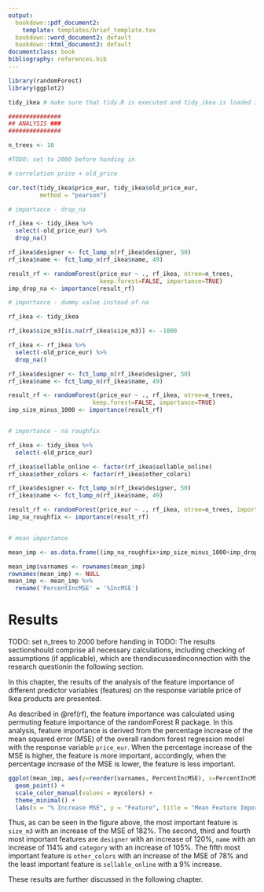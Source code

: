 ```yaml
---
output:
  bookdown::pdf_document2:
    template: templates/brief_template.tex
  bookdown::word_document2: default
  bookdown::html_document2: default
documentclass: book
bibliography: references.bib
---
```


```r
library(randomForest)
library(ggplot2)

tidy_ikea # make sure that tidy.R is executed and tidy_ikea is loaded into memory

###############
## ANALYSIS ###
###############

n_trees <- 10

#TODO: set to 2000 before handing in

# correlation price + old_price

cor.test(tidy_ikea$price_eur, tidy_ikea$old_price_eur, 
         method = "pearson")

# importance - drop_na

rf_ikea <- tidy_ikea %>%
  select(-old_price_eur) %>%
  drop_na()

rf_ikea$designer <- fct_lump_n(rf_ikea$designer, 50)
rf_ikea$name <- fct_lump_n(rf_ikea$name, 49)

result_rf <- randomForest(price_eur ~ ., rf_ikea, ntree=n_trees,
                          keep.forest=FALSE, importance=TRUE)
imp_drop_na <- importance(result_rf)

# importance - dummy value instead of na

rf_ikea <- tidy_ikea 

rf_ikea$size_m3[is.na(rf_ikea$size_m3)] <- -1000

rf_ikea <- rf_ikea %>%
  select(-old_price_eur) %>%
  drop_na()

rf_ikea$designer <- fct_lump_n(rf_ikea$designer, 50)
rf_ikea$name <- fct_lump_n(rf_ikea$name, 49)

result_rf <- randomForest(price_eur ~ ., rf_ikea, ntree=n_trees,
                        keep.forest=FALSE, importance=TRUE)
imp_size_minus_1000 <- importance(result_rf)


# importance - na roughfix

rf_ikea <- tidy_ikea %>%
  select(-old_price_eur)

rf_ikea$sellable_online <- factor(rf_ikea$sellable_online)
rf_ikea$other_colors <- factor(rf_ikea$other_colors)

rf_ikea$designer <- fct_lump_n(rf_ikea$designer, 50)
rf_ikea$name <- fct_lump_n(rf_ikea$name, 49)

result_rf <- randomForest(price_eur ~ ., rf_ikea, ntree=n_trees, importance=TRUE, na.action = na.roughfix)
imp_na_roughfix <- importance(result_rf)


# mean importance

mean_imp <- as.data.frame((imp_na_roughfix+imp_size_minus_1000+imp_drop_na)/3)

mean_imp$varnames <- rownames(mean_imp)
rownames(mean_imp) <- NULL
mean_imp <- mean_imp %>%
  rename('PercentIncMSE' = '%IncMSE')
```

# Results {#results}
\hfill\textcolor{gray}{by J. Pein}

TODO: set n_trees to 2000 before handing in
TODO: The results  sectionshould  comprise  all  necessary  calculations,  including checking  of  assumptions  (if applicable), which are thendiscussedinconnection with the research questionin the following section. 

In this chapter, the results of the analysis of the feature importance of different predictor variables (features) on the response variable price of Ikea products are presented.

As described in \@ref(rf), the feature importance was calculated using permuting feature importance of the randomForest R package. In this analysis, feature importance is derived from the percentage increase of the mean squared error (MSE) of the overall random forest regression model with the response variable `price_eur`. When the percentage increase of the MSE is higher, the feature is more important, accordingly, when the percentage increase of the MSE is lower, the feature is less important.

```r
ggplot(mean_imp, aes(y=reorder(varnames, PercentIncMSE), x=PercentIncMSE)) + 
  geom_point() +
  scale_color_manual(values = mycolors) +
  theme_minimal() +
  labs(x = "% Increase MSE", y = "Feature", title = "Mean Feature Importance")
```

Thus, as can be seen in the figure above, the most important feature is `size_m3`  with an increase of the MSE of 182%. The second, third and fourth most important features are `designer` with an increase of 120%, `name` with an increase of 114% and `category` with an increase of 105%. The fifth most important feature is `other_colors` with an increase of the MSE of 78% and the least important feature is `sellable_online` with a 9% increase.

These results are further discussed in the following chapter.



